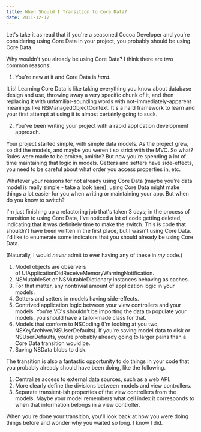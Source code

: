 ```yaml
---
title: When Should I Transition to Core Data?
date: 2011-12-12
---
```


Let's take it as read that if you're a seasoned Cocoa Developer and you're considering using Core Data in your project, you probably should be using Core Data.

Why wouldn't you already be using Core Data? I think there are two common reasons:

1. You're new at it and Core Data is _hard_.

It is! Learning Core Data is like taking everything you know about database design and use, throwing away a very specific chunk of it, and then replacing it with unfamiliar-sounding words with not-immediately-apparent meanings like NSManagedObjectContext. It's a hard framework to learn and your first attempt at using it is almost certainly going to suck.

2. You've been writing your project with a rapid application development approach.

Your project started simple, with simple data models. As the project grew, so did the models, and maybe you weren't so strict with the MVC. So what? Rules were made to be broken, amirite? But now you're spending a lot of time maintaining that logic in models. Getters and setters have side-effects, you need to be careful about what order you access properties in, etc.

Whatever your reasons for not already using Core Data (maybe you're data model is really simple - take a look [here](https://github.com/nulayer/NULevelDB)), using Core Data might make things a lot easier for you when writing or maintaining your app. But when do you know to switch?

I'm just finishing up a refactoring job that's taken 3 days; in the process of transition to using Core Data, I've noticed a lot of code getting deleted, indicating that it was definitely time to make the switch. This is code that shouldn't have been written in the first place, but I wasn't using Core Data. I'd like to enumerate some indicators that you should already be using Core Data.

(Naturally, I would _never_ admit to ever having any of these in _my_&nbsp;code.)

1. Model objects are observers of&nbsp;UIApplicationDidReceiveMemoryWarningNotification.
2. NSMutableSet or NSMutableDictionary instances behaving as caches.
3. For that matter, any nontrivial amount of application logic in your models.
4. Getters and setters in models having side-effects.
5. Contrived application logic between your view controllers and your models. You're VC's shouldn't be importing the data to populate your models, you should have a tailor-made class for that.
6. Models that conform to NSCoding (I'm looking at you two, NSKeyArchiver/NSUserDefaults). If you're saving model data to disk or NSUserDefaults, you're probably already going to larger pains than a Core Data transition would be.
7. Saving NSData blobs to disk.

The transition is also a fantastic opportunity to do things in your code that you probably already should have been doing, like the following.

1. Centralize access to external data sources, such as a web API.
2. More clearly define the divisions between models and view controllers.
3. Separate transient-ish properties of the view controllers from the models. Maybe your model remembers what cell index it corresponds to when that information belongs in a view controller.

When you're done your transition, you'll look back at how you were doing things before and wonder why you waited so long. I know I did.
